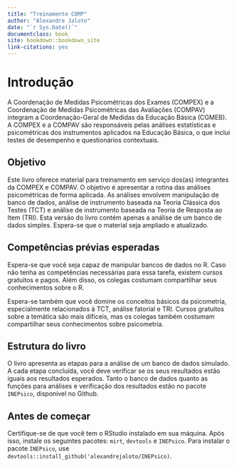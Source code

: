 ```yaml
---
title: "Treinamento COMP"
author: "Alexandre Jaloto"
date: "`r Sys.Date()`"
documentclass: book
site: bookdown::bookdown_site
link-citations: yes
---
```


# Introdução

  A Coordenação de Medidas Psicométricas dos Exames (COMPEX) e a Coordenação de Medidas Psicométricas das Avaliações (COMPAV) integram a Coordenação-Geral de Medidas da Educação Básica (CGMEB). A COMPEX e a COMPAV são responsáveis pelas análises estatísticas e psicométricas dos instrumentos aplicados na Educação Básica, o que inclui testes de desempenho e questionários contextuais.

## Objetivo

Este livro oferece material para treinamento em serviço dos(as) integrantes da COMPEX e COMPAV. O objetivo é apresentar a rotina das análises psicométricas de forma aplicada. As análises envolvem manipulação de banco de dados, análise de instrumento baseada na Teoria Clássica dos Testes (TCT) e análise de instrumento baseada na Teoria de Resposta ao Item (TRI). Esta versão do livro contém apenas a análise de um banco de dados simples. Espera-se que o material seja ampliado e atualizado.

## Competências prévias esperadas

Espera-se que você seja capaz de manipular bancos de dados no R. Caso não tenha as competências necessárias para essa tarefa, existem cursos gratuitos e pagos. Além disso, os colegas costumam compartilhar seus conhecimentos sobre o R.

Espera-se também que você domine os conceitos básicos da psicometria, especialmente relacionados à TCT, análise fatorial e TRI. Cursos gratuitos sobre a temática são mais difíceis, mas os colegas também costumam compartilhar seus conhecimentos sobre psicometria.

## Estrutura do livro

O livro apresenta as etapas para a análise de um banco de dados simulado. A cada etapa concluída, você deve verificar se os seus resultados estão iguais aos resultados esperados. Tanto o banco de dados quanto as funções para análises e verificação dos resultados estão no pacote `INEPsico`, disponível no Github.

## Antes de começar

Certifique-se de que você tem o RStudio instalado em sua máquina. Após isso, instale os seguintes pacotes: `mirt`, `devtools` e `INEPsico`. Para instalar o pacote `INEPsico`, use `devtools::install_github('alexandrejaloto/INEPsico)`.
